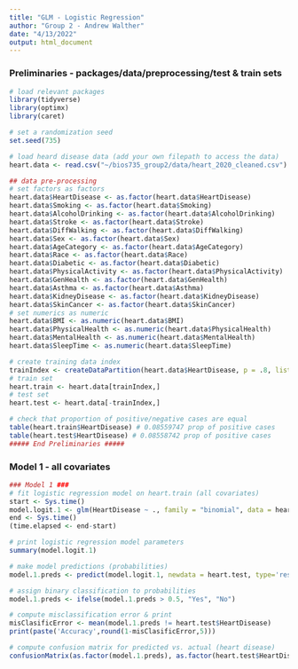```yaml
---
title: "GLM - Logistic Regression"
author: "Group 2 - Andrew Walther"
date: "4/13/2022"
output: html_document
---
```


### Preliminaries - packages/data/preprocessing/test & train sets

```r
# load relevant packages
library(tidyverse)
library(optimx)
library(caret)

# set a randomization seed
set.seed(735)

# load heard disease data (add your own filepath to access the data)
heart.data <- read.csv("~/bios735_group2/data/heart_2020_cleaned.csv") # andrew 

## data pre-processing
# set factors as factors
heart.data$HeartDisease <- as.factor(heart.data$HeartDisease)
heart.data$Smoking <- as.factor(heart.data$Smoking)
heart.data$AlcoholDrinking <- as.factor(heart.data$AlcoholDrinking)
heart.data$Stroke <- as.factor(heart.data$Stroke)
heart.data$DiffWalking <- as.factor(heart.data$DiffWalking)
heart.data$Sex <- as.factor(heart.data$Sex)
heart.data$AgeCategory <- as.factor(heart.data$AgeCategory)
heart.data$Race <- as.factor(heart.data$Race)
heart.data$Diabetic <- as.factor(heart.data$Diabetic)
heart.data$PhysicalActivity <- as.factor(heart.data$PhysicalActivity)
heart.data$GenHealth <- as.factor(heart.data$GenHealth)
heart.data$Asthma <- as.factor(heart.data$Asthma)
heart.data$KidneyDisease <- as.factor(heart.data$KidneyDisease)
heart.data$SkinCancer <- as.factor(heart.data$SkinCancer)
# set numerics as numeric
heart.data$BMI <- as.numeric(heart.data$BMI)
heart.data$PhysicalHealth <- as.numeric(heart.data$PhysicalHealth)
heart.data$MentalHealth <- as.numeric(heart.data$MentalHealth)
heart.data$SleepTime <- as.numeric(heart.data$SleepTime)

# create training data index
trainIndex <- createDataPartition(heart.data$HeartDisease, p = .8, list = FALSE, times = 1)
# train set
heart.train <- heart.data[trainIndex,]
# test set
heart.test <- heart.data[-trainIndex,]

# check that proportion of positive/negative cases are equal
table(heart.train$HeartDisease) # 0.08559747 prop of positive cases
table(heart.test$HeartDisease) # 0.08558742 prop of positive cases
##### End Preliminaries #####
```

### Model 1 - all covariates

```r
### Model 1 ###
# fit logistic regression model on heart.train (all covariates)
start <- Sys.time()
model.logit.1 <- glm(HeartDisease ~ ., family = "binomial", data = heart.train)
end <- Sys.time()
(time.elapsed <- end-start)

# print logistic regression model parameters
summary(model.logit.1)

# make model predictions (probabilities)
model.1.preds <- predict(model.logit.1, newdata = heart.test, type='response')

# assign binary classification to probabilities
model.1.preds <- ifelse(model.1.preds > 0.5, "Yes", "No")

# compute misclassification error & print
misClasificError <- mean(model.1.preds != heart.test$HeartDisease)
print(paste('Accuracy',round(1-misClasificError,5)))

# compute confusion matrix for predicted vs. actual (heart disease)
confusionMatrix(as.factor(model.1.preds), as.factor(heart.test$HeartDisease), positive = "Yes")
```

